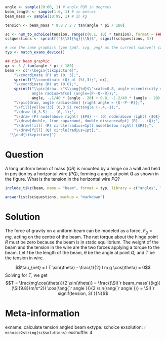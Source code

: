 ```r
angle <- sample(20:60, 1) # angle PQR in degrees
beam_length <- sample(1:6, 1) # in metres
beam_mass <- sample(10:99, 1) # in kg

tension <- beam_mass * 9.8 / 2 / tan(angle * pi / 180)

sc <- num_to_schoice(tension, range(c(0.1, 10) * tension), format = FALSE)
sc$questions <- sprintf("$\\SI{%g}{\\N}$", signif(sc$questions, 3))

# use the same graphics type (pdf, svg, png) as the current xweave() call
typ <- match_exams_device()

## tikz beam graphic
qx <- 3 / tan(angle * pi / 180)
beam <- c("\\begin{tikzpicture}",
    "\\coordinate (P) at (0, 3);",
    sprintf("\\coordinate (Q) at (%f,3);", qx),
    "\\coordinate (R) at (0,0);",
    sprintf("\\pic[draw, \"$\\ang{%d}$\"scale=0.8, angle eccentricity = %f, 
            angle radius=%fcm] {angle={P--Q--R}};", 
            angle, -.1/40 * (angle - 20) + 0.8, -1.2/40 * (angle - 20) + 2.2),
    "\\pic[draw, angle radius=3mm] {right angle = {Q--P--R}};",
    "\\fill[yellow!33] (0,3.5) rectangle (-.4,-1);",
    "\\draw (0,3.5) -- (0,-1);",
    "\\draw (P) node[above right] {$P$} -- (Q) node[above right] {$Q$};",
    "\\draw[double, line cap=round, double distance=6pt] (R) -- (Q);",
    "\\draw[fill] (R) circle[radius=1pt] node[below right] {$R$};",
    "\\draw[fill] (Q) circle[radius=1pt];",
  "\\end{tikzpicture}")
```

Question
========
A \SI{`r fmt(beam_length, 1)`}{m} long uniform beam of mass \SI{`r beam_mass`}{kg} ($QR$) is mounted by a hinge on a wall and held in position by a horizontal wire ($PQ$), forming a \ang{`r angle`} angle at point $Q$ as shown in the figure. What is the tension in the horizontal wire $PQ$?

```r
include_tikz(beam, name = "beam", format = typ, library = c("angles", "quotes"), packages="siunitx")
```

```r
answerlist(sc$questions, markup = "markdown")
```


Solution
========
The force of gravity on a uniform beam can be modeled as a force, $F_g = mg$, acting on the centre of the beam. The net torque about the hinge point $R$ must be zero because the beam is in static equilibrium. The weight of the beam and the tension in the wire are the two forces applying a torque to the beam. Let $l$ be the length of the beam, $\theta$ be the angle at point $Q$, and $T$ be the tension in wire.

$$\tau_{net} = l T \sin(\theta) - \frac{1}{2} l m g \cos(\theta) = 0$$
Solving for $T$, we get
$$T = \frac{mg\cos(\theta)}{2 \sin(\theta)} = \frac{(\SI{`r beam_mass`}{kg}) (\SI{9.8}{m/s^2}) \cos(\ang{`r angle`})}{2 \sin(\ang{`r angle`})} = \SI{`r signif(tension, 3)`}{N}$$


Meta-information
================
exname: calculate tension angled beam
extype: schoice
exsolution: `r mchoice2string(sc$solutions)`
exshuffle: 4

